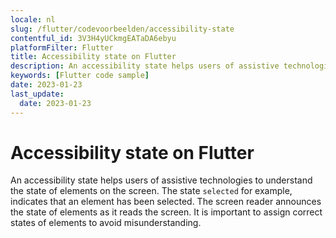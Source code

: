```yaml
---
locale: nl
slug: /flutter/codevoorbeelden/accessibility-state
contentful_id: 3V3H4yUCkmgEATaDA6ebyu
platformFilter: Flutter
title: Accessibility state on Flutter
description: An accessibility state helps users of assistive technologies to understand the state of elements on the screen.
keywords: [Flutter code sample]
date: 2023-01-23
last_update:
  date: 2023-01-23
---
```


# Accessibility state on Flutter

An accessibility state helps users of assistive technologies to understand the state of elements on the screen. The state `selected` for example, indicates that an element has been selected. The screen reader announces the state of elements as it reads the screen. It is important to assign correct states of elements to avoid misunderstanding.

<CodeSample id="accessibility-state" locale="nl" platform="flutter"/>
